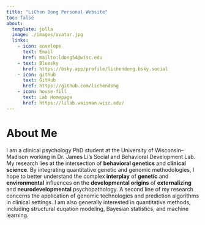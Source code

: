 ```yaml
---
title: "LiChen Dong Personal Website"
toc: false
about:
  template: jolla
  image: ./images/avatar.jpg
  links: 
    - icon: envelope
      text: Email
      href: mailto:ldong54@wisc.edu
    - text: Bluesky
      href: https://bsky.app/profile/lichendong.bsky.social
    - icon: github
      text: GitHub
      href: https://github.com/lichendong
    - icon: house-fill
      text: Lab Homepage
      href: https://lilab.waisman.wisc.edu/
---
```


# About Me


I am a clinical psychology PhD student at the University of Wisconsin–Madison working in Dr. James Li’s Social and Behavioral Development Lab. My research lies at the intersection of **behavioral genetics** and **clinical science**. By integrating quantitative genetic and genomic methodologies, I hope to better understand the complex **interplay** of **genetic** and **environmental** influences on the **developmental origins** of **externalizing** and **neurodevelopmental** psychopathology. A second line of my research concerns the application of genomic technologies and prediction algorithms in clinical settings. I am also generally interested in quantitative methods, including structural euqation modeling, Bayesian statistics, and machine learning. 

